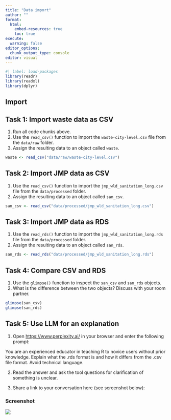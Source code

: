 ```yaml
---
title: "Data import"
author: ""
format:
  html:
    embed-resources: true
    toc: true
execute:
  warning: false
editor_options: 
  chunk_output_type: console
editor: visual
---
```


```r
#| label: load-packages
library(readr)
library(readxl)
library(dplyr)
```

## Import

## Task 1: Import waste data as CSV

1.  Run all code chunks above.
2.  Use the `read_csv()` function to import the `waste-city-level.csv` file from the `data/raw` folder.
3.  Assign the resulting data to an object called `waste`.

```r
waste <- read_csv("data/raw/waste-city-level.csv")
```

## Task 2: Import JMP data as CSV

1.  Use the `read_csv()` function to import the `jmp_wld_sanitation_long.csv` file from the `data/processed` folder.
2.  Assign the resulting data to an object called `san_csv`.

```r
san_csv <- read_csv("data/processed/jmp_wld_sanitation_long.csv")
```

## Task 3: Import JMP data as RDS

1.  Use the `read_rds()` function to import the `jmp_wld_sanitation_long.rds` file from the `data/processed` folder.
2.  Assign the resulting data to an object called `san_rds`.

```r
san_rds <- read_rds("data/processed/jmp_wld_sanitation_long.rds")
```

## Task 4: Compare CSV and RDS

1.  Use the `glimpse()` function to inspect the `san_csv` and `san_rds` objects.
2.  What is the difference between the two objects? Discuss with your room partner.

```r
glimpse(san_csv)
glimpse(san_rds)
```

## Task 5: Use LLM for an explanation

1.  Open <https://www.perplexity.ai/> in your browser and enter the following prompt:

You are an experienced educator in teaching R to novice users without prior knowledge. Explain what the .rds format is and how it differs from the .csv file format. Avoid technical language.

2.  Read the answer and ask the tool questions for clarification of something is unclear.

3.  Share a link to your conversation here (see screenshot below):

### Screenshot

![](images/perplexity-share-conversation-link.png)
